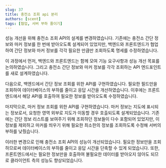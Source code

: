 ```yaml
---
slug: 37
title: 충전소 조회 api 분리
authors: [scent]
tags: [협업, 서버 부하 줄이기]
---
```


성능 개선을 위해 충전소 조회 API의 설계를 변경하였습니다.
기존에는 충전소 간단 정보와 마커 정보를 한 번에 받아오도록 설계되어 있었지만,
백엔드와 프론트엔드가 협업하여 간단 정보와 마커 정보를 각각 필요한 만큼만 조회하도록 명세를 수정하였습니다.

이 과정에서 먼저, 백엔드와 프론트엔드는 함께 모여 기능 요구사항과 성능 개선 목표를 논의하였습니다.
그리고 충전소 간단 정보와 마커 정보를 각각 조회하는 API 엔드포인트를 새로 설계하였습니다.

다음으로, 백엔드에서 간단 정보 조회를 위한 API를 구현하였습니다.
필요한 필드만을 조회하여 데이터베이스의 부하를 줄이고 응답 시간을 개선하였습니다.
이후에는 프론트엔드에서 해당 API를 호출하여 필요한 정보를 받아오도록 수정하였습니다.

마지막으로, 마커 정보 조회를 위한 API를 구현하였습니다.
마커 정보는 지도에 표시되는 정보로서, 요청한 영역 외부로 지도가 이동할 경우 호출되도록 설계되었습니다.
기존에는 간단 정보 리스트를 보여주기 위해 조회하던 정보들이 다수 포함되어 있었지만,
이 정보를 제외하고 마커를 띄우기 위해 필요한 최소한의 정보를 조회하도록 수정해 서버의 부하를 낮췄습니다.

이러한 변경으로 인해 충전소 조회 API의 성능이 개선되었습니다.
필요한 정보만을 조회하므로써 데이터베이스의 부하를 줄이고 응답 시간을 단축할 수 있게 되었습니다.
또한, 프론트엔드에서는 필요한 정보만을 호출하여 불필요한 데이터를 받아오지 않아도 되므로 클라이언트 측의 성능도 향상되었습니다.
